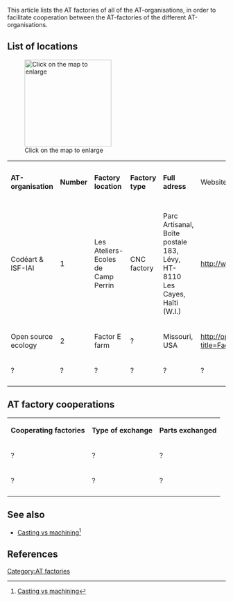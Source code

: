 This article lists the AT factories of all of the AT-organisations, in order to facilitate cooperation between the AT-factories of the different AT-organisations.

==List of locations==
[[File:AT_factories.png|thumb|center|200px|Click on the map to enlarge]]

{| border="1" cellpadding="5" cellspacing="0" style="text-align:left"
|-
| '''AT-organisation''' || '''Number''' || '''Factory location''' || '''Factory type''' || '''Full adress''' || Website || '''Current production activity'''
|-
| Codéart & ISF-IAI || 1 || Les Ateliers-Ecoles de Camp Perrin || CNC factory || Parc Artisanal, Boîte postale 183, Lévy, HT-8110 Les Cayes, Haïti (W.I.) || http://www.aecp-haiti.org/frame.html || Wheelbarrows, rice hullers, ?
|-
| Open source ecology || 2 || Factor E farm || ? || Missouri, USA || http://openfarmtech.org/index.php?title=Factor_e_Farm#What_it.27s_like_at_Factor_e_Farm || tractors, ... 
|-
| ? || ? || ? || ? || ? || ? || ?
|-
|}

==AT factory cooperations==

{| border="1" cellpadding="5" cellspacing="0" style="text-align:left"
|-
| '''Cooperating factories''' || '''Type of exchange''' || '''Parts exchanged'''
|-
| ? || ? || ? 
|-
| ? || ? || ?
|-
|}

==See also==
* [[Casting vs machining]]<ref>[http://www.candlepowerforums.com/vb/showthread.php?t=70168 Casting vs machining]</ref>

==References==
{{reflist}}

[[Category:AT factories]]